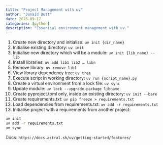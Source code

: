 ```yaml
---
title: "Project Management with uv"
author: "Junaid Butt"
date: 2025-09-17
categories: [python]
description: "Essential environment management with uv."
---
```


1. Create new directory and initialise: `uv init {dir_name}`
2. Initialise existing directory: `uv init`
3. Initialise new directory which will be a module: `uv init {lib_name} --lib`
4. Install libraries: `uv add lib1 lib2 … libn`
5. Remove library: `uv remove lib1`
6. View library dependency tree: `uv tree` 
7. Execute script in working directory: `uv run {script_name}.py`
8. Create a virtual environment from a lock file: `uv sync`
9. Update module: `uv lock --upgrade-package libname`
10. Create pyproject.toml only, inside an existing directory: `uv init --bare`
11. Create requirements.txt: `uv pip freeze > requirements.txt`
12. Load dependencies from requirements.txt: `uv add -r requirements.txt`
13. Initialise project with a requirements from another project:

```bash
uv init
uv add -r requirements.txt
uv sync
```

Docs: `https://docs.astral.sh/uv/getting-started/features/`


